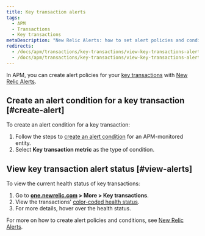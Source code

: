 ```yaml
---
title: Key transaction alerts
tags:
  - APM
  - Transactions
  - Key transactions
metaDescription: "New Relic Alerts: how to set alert policies and conditions for your key transactions."
redirects:
  - /docs/apm/transactions/key-transactions/view-key-transactions-alert-policies-conditions
  - /docs/apm/transactions/key-transactions/view-key-transactions-alert-information
---
```


In APM, you can create alert policies for your [key transactions](/docs/apm/transactions/key-transactions/key-transactions-tracking-important-transactions-or-events) with [New Relic Alerts](/docs/alerts).

## Create an alert condition for a key transaction [#create-alert]

To create an alert condition for a key transaction:

1. Follow the steps to [create an alert condition](/docs/alerts/new-relic-alerts/defining-conditions/define-alert-conditions#create-condition) for an APM-monitored entity.
2. Select **Key transaction metric** as the type of condition.

## View key transaction alert status [#view-alerts]

To view the current health status of key transactions:

1. Go to **[one.newrelic.com](https://one.newrelic.com) > More > Key transactions**.
2. View the transactions' [color-coded health status](/docs/alerts/new-relic-alerts/configuring-alert-policies/identify-entities-without-alert-policies).
3. For more details, hover over the health status.

For more on how to create alert policies and conditions, see [New Relic Alerts](/docs/alerts/new-relic-alerts).
